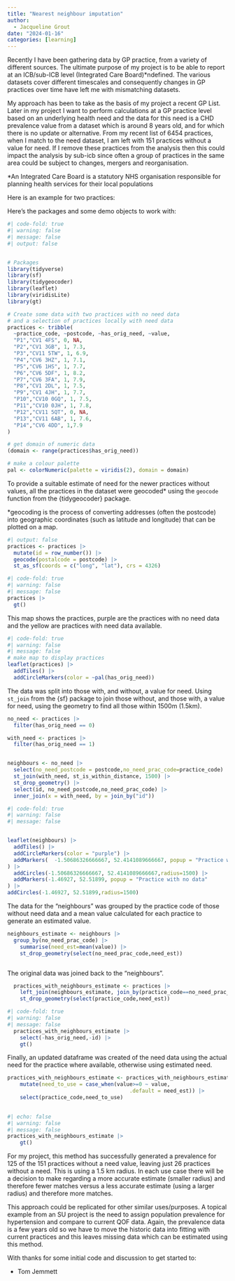 ```yaml
---
title: "Nearest neighbour imputation"
author:
  - Jacqueline Grout
date: "2024-01-16"
categories: [learning]
---
```


Recently I have been gathering data by GP practice, from a variety of different sources. The ultimate purpose of my project is to be able to report at an ICB/sub-ICB level (Integrated Care Board)\*ndefined. The various datasets cover different timescales and consequently changes in GP practices over time have left me with mismatching datasets.

My approach has been to take as the basis of my project a recent GP List. Later in my project I want to perform calculations at a GP practice level based on an underlying health need and the data for this need is a CHD prevalence value from a dataset which is around 8 years old, and for which there is no update or alternative. From my recent list of 6454 practices, when I match to the need dataset, I am left with 151 practices without a value for need. If I remove these practices from the analysis then this could impact the analysis by sub-icb since often a group of practices in the same area could be subject to changes, mergers and reorganisation.

\*An Integrated Care Board is a statutory NHS organisation responsible for planning health services for their local populations

Here is an example for two practices:

Here's the packages and some demo objects to work with:

```r
#| code-fold: true
#| warning: false
#| message: false
#| output: false


# Packages
library(tidyverse)
library(sf)
library(tidygeocoder)
library(leaflet)
library(viridisLite)
library(gt)

# Create some data with two practices with no need data 
# and a selection of practices locally with need data
practices <- tribble(
  ~practice_code, ~postcode, ~has_orig_need, ~value,
  "P1","CV1 4FS", 0, NA,
  "P2","CV1 3GB", 1, 7.3,
  "P3","CV11 5TW", 1, 6.9,
  "P4","CV6 3HZ", 1, 7.1,
  "P5","CV6 1HS", 1, 7.7,
  "P6","CV6 5DF", 1, 8.2,
  "P7","CV6 3FA", 1, 7.9,
  "P8","CV1 2DL", 1, 7.5,
  "P9","CV1 4JH", 1, 7.7,
  "P10","CV10 0GQ", 1, 7.5,
  "P11","CV10 0JH", 1, 7.8,
  "P12","CV11 5QT", 0, NA,
  "P13","CV11 6AB", 1, 7.6,
  "P14","CV6 4DD", 1,7.9
) 

# get domain of numeric data
(domain <- range(practices$has_orig_need))

# make a colour palette
pal <- colorNumeric(palette = viridis(2), domain = domain)

```

To provide a suitable estimate of need for the newer practices without values, all the practices in the dataset were geocoded\* using the `geocode` function from the {tidygeocoder} package.

\*geocoding is the process of converting addresses (often the postcode) into geographic coordinates (such as latitude and longitude) that can be plotted on a map.

```r
#| output: false
practices <- practices |>
  mutate(id = row_number()) |>
  geocode(postalcode = postcode) |>
  st_as_sf(coords = c("long", "lat"), crs = 4326)


```

```r
#| code-fold: true
#| warning: false
#| message: false
practices |>
  gt()
```

This map shows the practices, purple are the practices with no need data and the yellow are practices with need data available.

```r
#| code-fold: true
#| warning: false
#| message: false
# make map to display practices
leaflet(practices) |> 
  addTiles() |>
  addCircleMarkers(color = ~pal(has_orig_need)) 

```

The data was split into those with, and without, a value for need. Using `st_join` from the {sf} package to join those without, and those with, a value for need, using the geometry to find all those within 1500m (1.5km).

```r

no_need <- practices |>
  filter(has_orig_need == 0)

with_need <- practices |>
  filter(has_orig_need == 1)


neighbours <- no_need |>
  select(no_need_postcode = postcode,no_need_prac_code=practice_code) |>
  st_join(with_need, st_is_within_distance, 1500) |>
  st_drop_geometry() |>
  select(id, no_need_postcode,no_need_prac_code) |>
  inner_join(x = with_need, by = join_by("id")) 


```

```r
#| code-fold: true
#| warning: false
#| message: false


leaflet(neighbours) |> 
  addTiles() |>
  addCircleMarkers(color = "purple") |>
  addMarkers(  -1.50686326666667, 52.4141089666667, popup = "Practice with no data"
) |>
  addCircles(-1.50686326666667, 52.4141089666667,radius=1500) |>
  addMarkers(-1.46927, 52.51899, popup = "Practice with no data"
) |>
addCircles(-1.46927, 52.51899,radius=1500)
```

The data for the "neighbours" was grouped by the practice code of those without need data and a mean value calculated for each practice to generate an estimated value.

```r

neighbours_estimate <- neighbours |>
  group_by(no_need_prac_code) |>
    summarise(need_est=mean(value)) |>
    st_drop_geometry(select(no_need_prac_code,need_est)) 



```

The original data was joined back to the "neighbours".

```r

  practices_with_neighbours_estimate <- practices |>
    left_join(neighbours_estimate, join_by(practice_code==no_need_prac_code))  |>
    st_drop_geometry(select(practice_code,need_est))
```

```r
#| code-fold: true
#| warning: false
#| message: false
  practices_with_neighbours_estimate |>
    select(-has_orig_need,-id) |>
    gt()

```

Finally, an updated dataframe was created of the need data using the actual need for the practice where available, otherwise using estimated need.

```r

practices_with_neighbours_estimate <- practices_with_neighbours_estimate |>
    mutate(need_to_use = case_when(value>=0 ~ value,
                                       .default = need_est)) |>
    select(practice_code,need_to_use) 
  
```

```r
#| echo: false
#| warning: false
#| message: false
practices_with_neighbours_estimate |>
    gt()
```

For my project, this method has successfully generated a prevalence for 125 of the 151 practices without a need value, leaving just 26 practices without a need. This is using a 1.5 km radius. In each use case there will be a decision to make regarding a more accurate estimate (smaller radius) and therefore fewer matches versus a less accurate estimate (using a larger radius) and therefore more matches.

This approach could be replicated for other similar uses/purposes. A topical example from an SU project is the need to assign population prevalence for hypertension and compare to current QOF data. Again, the prevalence data is a few years old so we have to move the historic data into fitting with current practices and this leaves missing data which can be estimated using this method.

With thanks for some initial code and discussion to get started to:

-   Tom Jemmett
